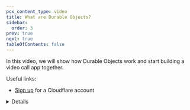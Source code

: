 ```yaml
---
pcx_content_type: video
title: What are Durable Objects?
sidebar:
  order: 3
prev: true
next: true
tableOfContents: false
---
```



<Stream
	id="fe3a2f97642951e692e86b3af36a4251"
	title="What are Durable Objects?"
	thumbnail="2.5s"
/>

In this video, we will show how Durable Objects work and start building a video call app together.

Useful links:

- [Sign up](https://dash.cloudflare.com/sign-up) for a Cloudflare account

<Details header="Video series" >

<DirectoryListing folder="durable-objects/get-started/video-series" />

</Details>
